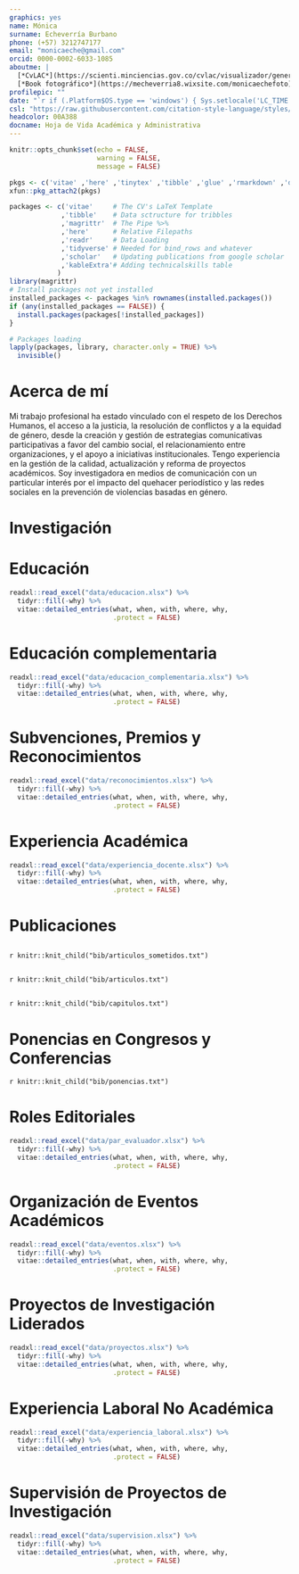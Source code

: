 ```yaml
---
graphics: yes
name: Mónica
surname: Echeverría Burbano
phone: (+57) 3212747177
email: "monicaeche@gmail.com"
orcid: 0000-0002-6033-1085
aboutme: |
  [*CvLAC*](https://scienti.minciencias.gov.co/cvlac/visualizador/generarCurriculoCv.do?cod_rh=0001636025) • 
  [*Book fotográfico*](https://mecheverria8.wixsite.com/monicaechefoto)
profilepic: ""
date: "`r if (.Platform$OS.type == 'windows') { Sys.setlocale('LC_TIME','Spanish_Spain') } else { Sys.setlocale('LC_TIME','es_CO.UTF-8') }; format(Sys.Date(), '%d de %B de %Y')`"
csl: "https://raw.githubusercontent.com/citation-style-language/styles/master/apa-cv.csl"
headcolor: 00A388
docname: Hoja de Vida Académica y Administrativa
---
```


```r
knitr::opts_chunk$set(echo = FALSE,
                      warning = FALSE,
                      message = FALSE)

pkgs <- c('vitae' ,'here' ,'tinytex' ,'tibble' ,'glue' ,'rmarkdown' ,'dplyr', 'readr' ,'yaml')
xfun::pkg_attach2(pkgs)

packages <- c('vitae'     # The CV's LaTeX Template
             ,'tibble'    # Data sctructure for tribbles
             ,'magrittr'  # The Pipe %>%
             ,'here'      # Relative Filepaths
             ,'readr'     # Data Loading
             ,'tidyverse' # Needed for bind_rows and whatever
             ,'scholar'   # Updating publications from google scholar
             ,'kableExtra'# Adding technicalskills table
            )
library(magrittr)
# Install packages not yet installed
installed_packages <- packages %in% rownames(installed.packages())
if (any(installed_packages == FALSE)) {
  install.packages(packages[!installed_packages])
}

# Packages loading
lapply(packages, library, character.only = TRUE) %>%
  invisible()
```

# Acerca de mí

Mi trabajo profesional ha estado vinculado con el respeto de los Derechos Humanos, el acceso a la justicia, la resolución de conflictos y a la equidad de género, desde la creación y gestión de estrategias comunicativas participativas a favor del cambio social, el relacionamiento entre organizaciones, y el apoyo a iniciativas institucionales. Tengo experiencia en la gestión de la calidad, actualización y reforma de proyectos académicos. Soy investigadora en medios de comunicación con un particular interés por el impacto del quehacer periodístico y las redes sociales en la prevención de violencias basadas en género.

# Investigación

\begin{cvskills}
  \cvskill
    {Líneas de Investigación}
    {Comunicación estratégica en organizaciones y movimientos sociales • Género • Interseccionalidad \newline
    Comunicación con enfoque de derechos humanos • Análisis de medios y redes sociales}
  \cvskill
    {Métodos de Investigación}
    {Análisis de Contenido • Análisis Crítico del Discurso • Mapas Situacionales • Investigación Participativa}
  \cvskill
    {Habilidades}
    {Creación de materiales pedagógicos y comunicativos en diferentes formatos}
  \cvskill
    {Software}
    {Audacity • Kdenlive • Zotero • Genially • R}
\end{cvskills}

# Educación

```r
readxl::read_excel("data/educacion.xlsx") %>%
  tidyr::fill(-why) %>%
  vitae::detailed_entries(what, when, with, where, why,
                          .protect = FALSE)
```

# Educación complementaria

```r
readxl::read_excel("data/educacion_complementaria.xlsx") %>%
  tidyr::fill(-why) %>%
  vitae::detailed_entries(what, when, with, where, why,
                          .protect = FALSE)
```

# Subvenciones, Premios y Reconocimientos

```r
readxl::read_excel("data/reconocimientos.xlsx") %>%
  tidyr::fill(-why) %>%
  vitae::detailed_entries(what, when, with, where, why,
                          .protect = FALSE)
```

# Experiencia Académica

```r
readxl::read_excel("data/experiencia_docente.xlsx") %>%
  tidyr::fill(-why) %>%
  vitae::detailed_entries(what, when, with, where, why,
                          .protect = FALSE)
```

# Publicaciones

## \textbf{Artículos en Revisión}

\begingroup
\setlength{\parindent}{-0.5in}
\setlength{\leftskip}{0.5in}

`r knitr::knit_child("bib/articulos_sometidos.txt")`

\endgroup

## \textbf{Artículos Publicados}

\begingroup
\setlength{\parindent}{-0.5in}
\setlength{\leftskip}{0.5in}

`r knitr::knit_child("bib/articulos.txt")`

\endgroup

## \textbf{Capítulos de Libro}

\begingroup
\setlength{\parindent}{-0.5in}
\setlength{\leftskip}{0.5in}

`r knitr::knit_child("bib/capitulos.txt")`

\endgroup

# Ponencias en Congresos y Conferencias

\begingroup
\setlength{\parindent}{-0.5in}
\setlength{\leftskip}{0.5in}

`r knitr::knit_child("bib/ponencias.txt")`

\endgroup

# Roles Editoriales

```r
readxl::read_excel("data/par_evaluador.xlsx") %>%
  tidyr::fill(-why) %>%
  vitae::detailed_entries(what, when, with, where, why,
                          .protect = FALSE)
```

# Organización de Eventos Académicos

```r
readxl::read_excel("data/eventos.xlsx") %>%
  tidyr::fill(-why) %>%
  vitae::detailed_entries(what, when, with, where, why,
                          .protect = FALSE)
```

# Proyectos de Investigación Liderados

```r
readxl::read_excel("data/proyectos.xlsx") %>%
  tidyr::fill(-why) %>%
  vitae::detailed_entries(what, when, with, where, why,
                          .protect = FALSE)
```

# Experiencia Laboral No Académica

```r
readxl::read_excel("data/experiencia_laboral.xlsx") %>%
  tidyr::fill(-why) %>%
  vitae::detailed_entries(what, when, with, where, why,
                          .protect = FALSE)
```

# Supervisión de Proyectos de Investigación

```r
readxl::read_excel("data/supervision.xlsx") %>%
  tidyr::fill(-why) %>%
  vitae::detailed_entries(what, when, with, where, why,
                          .protect = FALSE)
```